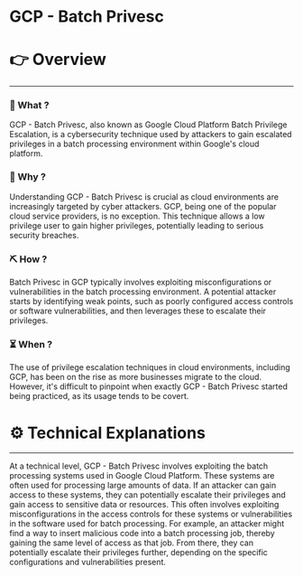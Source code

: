 # GCP - Batch Privesc


# 👉 Overview

---

### 👀 What ?

GCP - Batch Privesc, also known as Google Cloud Platform Batch Privilege Escalation, is a cybersecurity technique used by attackers to gain escalated privileges in a batch processing environment within Google's cloud platform.


### 🧐 Why ?

Understanding GCP - Batch Privesc is crucial as cloud environments are increasingly targeted by cyber attackers. GCP, being one of the popular cloud service providers, is no exception. This technique allows a low privilege user to gain higher privileges, potentially leading to serious security breaches.


### ⛏️ How ?

Batch Privesc in GCP typically involves exploiting misconfigurations or vulnerabilities in the batch processing environment. A potential attacker starts by identifying weak points, such as poorly configured access controls or software vulnerabilities, and then leverages these to escalate their privileges.


### ⏳ When ?

The use of privilege escalation techniques in cloud environments, including GCP, has been on the rise as more businesses migrate to the cloud. However, it's difficult to pinpoint when exactly GCP - Batch Privesc started being practiced, as its usage tends to be covert.


# ⚙️ Technical Explanations

---

At a technical level, GCP - Batch Privesc involves exploiting the batch processing systems used in Google Cloud Platform. These systems are often used for processing large amounts of data. If an attacker can gain access to these systems, they can potentially escalate their privileges and gain access to sensitive data or resources. This often involves exploiting misconfigurations in the access controls for these systems or vulnerabilities in the software used for batch processing. For example, an attacker might find a way to insert malicious code into a batch processing job, thereby gaining the same level of access as that job. From there, they can potentially escalate their privileges further, depending on the specific configurations and vulnerabilities present.
